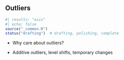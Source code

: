 ## Outliers

```r
#| results: "asis"
#| echo: false
source("_common.R")
status("drafting")  # drafting, polishing, complete
```

-   Why care about outliers?

-   Additive outliers, level shifts, temporary changes
